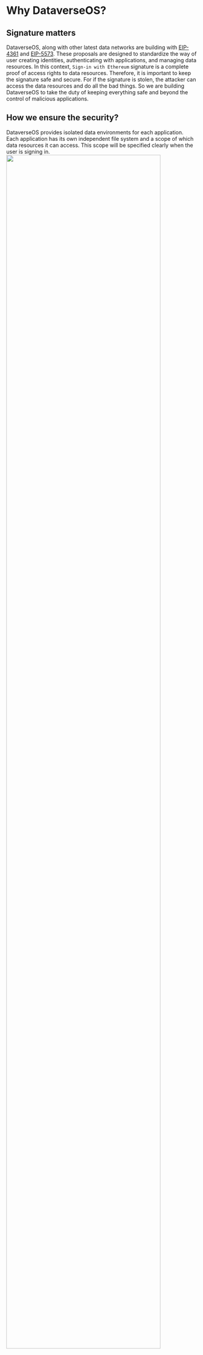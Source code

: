 # Why DataverseOS?


## Signature matters
DataverseOS, along with other latest data networks are building with [EIP-4361](https://eips.ethereum.org/EIPS/eip-4361)
and [EIP-5573](https://eips.ethereum.org/EIPS/eip-5573). These proposals are designed to standardize the way of user creating
identities, authenticating with applications, and managing data resources. In this context, `Sign-in with Ethereum` signature
is a complete proof of access rights to data resources. Therefore, it is important to keep the signature safe and secure.
For if the signature is stolen, the attacker can access the data resources and do all the bad things.
So we are building DataverseOS to take the duty of keeping everything safe and beyond the control of malicious applications.

## How we ensure the security?
DataverseOS provides isolated data environments for each application. Each application has its own independent file system and 
a scope of which data resources it can access. This scope will be specified clearly when the user is signing in.
<img src="/images/why/1.png" width="90%" className="mx-auto my-2.5"/>

User data will first be encrypted before putting in the file system. In another word, the applications will never see the raw data
for all user data are encrypted.

When an application is requesting access to a data resource, the user will be notified and asked for permission. 
Specifically, the application will request the user to sign a message and declare which data resources it is accessing within that message.

<img src="/images/why/2.png" width="50%" className="mx-auto my-2.5"/>

DataverseOS will check the scope(***A***) and the message(***B***) to ensure that ***B*** is a subset of ***A***. 
If the request is valid, the application will be granted access to the data resource. Otherwise, the request will be rejected.

**Summary:**
DataverseOS is able to protect data security by:
- Isolating data environments for each application
- Encrypting user data
- Checking the scope of data access requests